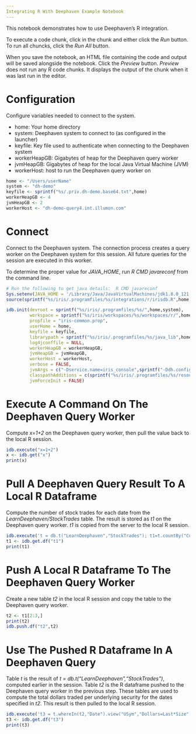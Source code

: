 ```yaml
---
Integrating R With Deephaven Example Notebook
---
```


This notebook demonstrates how to use Deephaven's R integration.

To execute a code chunk, click in the chunk and either click the *Run* button.  To run all chuncks, click the *Run All* button.

When you save the notebook, an HTML file containing the code and output will be saved alongside the notebook.  Click the *Preview* button.  *Preview* does not run any R code chunks.  It displays the output of the chunk when it was last run in the editor.

# Configuration

Configure variables needed to connect to the system.

* home: Your home directory
* system: Deephaven system to connect to (as configured in the launcher)
* keyfile: Key file used to authenticate when connecting to the Deephaven system
* workerHeapGB: Gigabytes of heap for the Deephaven query worker
* jvmHeapGB: Gigabytes of heap for the local Java Virtual Machine (JVM)
* workerHost: host to run the Deephaven query worker on

```r
home <- "/Users/userName"
system <- "dh-demo"
keyfile <- sprintf("%s/.priv.dh-demo.base64.txt",home)
workerHeapGB <- 4
jvmHeapGB <- 2
workerHost <- "dh-demo-query4.int.illumon.com"
```

# Connect

Connect to the Deephaven system.  The connection process creates a query worker on the Deephaven system for this session.  All future queries for the session are executed in this worker.

To determine the proper value for *JAVA_HOME*, run *R CMD javareconf* from the command line.

```r
# Run the following to get java details:  R CMD javareconf
Sys.setenv(JAVA_HOME = '/Library/Java/JavaVirtualMachines/jdk1.8.0_121.jdk/Contents/Home/')
source(sprintf("%s/iris/.programfiles/%s/integrations/r/irisdb.R",home,system))

idb.init(devroot = sprintf("%s/iris/.programfiles/%s/",home,system), 
         workspace = sprintf("%s/iris/workspaces/%s/workspaces/r/",home,system), 
         propfile = "iris-common.prop", 
         userHome = home,
         keyfile = keyfile, 
         librarypath = sprintf("%s/iris/.programfiles/%s/java_lib",home,system), 
         log4jconffile = NULL,
         workerHeapGB = workerHeapGB, 
         jvmHeapGB = jvmHeapGB, 
         workerHost = workerHost,
         verbose = FALSE, 
         jvmArgs = c("-Dservice.name=iris_console",sprintf("-Ddh.config.client.bootstrap=%s/iris/.programfiles/%s/dh-config/clients",home,system)),
         classpathAdditions = c(sprintf("%s/iris/.programfiles/%s/resources",home,system),sprintf("%s/iris/.programfiles/%s/java_lib",home,system)),
         jvmForceInit = FALSE)
```

# Execute A Command On The Deephaven Query Worker

Compute *x=1+2* on the Deephaven query worker, then pull the value back to the local R session.

```r
idb.execute("x=1+2")
x <- idb.get("x")
print(x)
```

# Pull A Deephaven Query Result To A Local R Dataframe

Compute the number of stock trades for each date from the *LearnDeephaven/StockTrades* table.  The result is stored as *t1* on the Deephaven query worker.  *t1* is copied from the server to the local R session.


```r
idb.execute('t = db.t("LearnDeephaven","StockTrades"); t1=t.countBy("Count","Date")')
t1 <- idb.get.df("t1")
print(t1)
```

# Push A Local R Dataframe To The Deephaven Query Worker

Create a new table *t2* in the local R session and copy the table to the Deephaven query worker.

```r
t2 <- t1[2:3,]
print(t2)
idb.push.df("t2",t2)
```

# Use The Pushed R Dataframe In A Deephaven Query

Table *t* is the result of *t = db.t("LearnDeephaven","StockTrades")*, computed earlier in the session.  Table *t2* is the R dataframe pushed to the Deephaven query worker in the previous step.  These tables are used to compute the total dollars traded per underlying security for the dates specified in *t2*.  This result is then pulled to the local R session.


```r
idb.execute('t3 = t.whereIn(t2,"Date").view("USym","Dollars=Last*Size").sumBy("USym").sortDescending("Dollars")')
t3 <- idb.get.df("t3")
print(t3)
```


